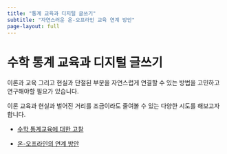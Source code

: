 ```yaml
---
title: "통계 교육과 디지털 글쓰기"
subtitle: "자연스러운 온-오프라인 교육 연계 방안"
page-layout: full
---
```


# 수학 통계 교육과 디지털 글쓰기 
이론과 교육 그리고 현실과 단절된 부분을 자연스럽게 연결할 수 있는 방법을 고민하고 연구해야할 필요가 있습니다.

이론 교육과 현실과 벌어진 거리를 조금이라도 줄여볼 수 있는 다양한 시도를 해보고자 합니다.

- [수학 통계교육에 대한 고찰](/stat-edu/수학통계교육의고찰.qmd)

- [온-오프라인의 연계 방안](/stat-edu/수학통계교육의고찰.qmd)
